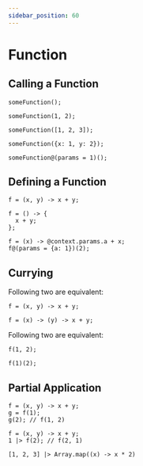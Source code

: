 ```yaml
---
sidebar_position: 60
---
```


# Function

## Calling a Function

```
someFunction();
```

```
someFunction(1, 2);
```

```
someFunction([1, 2, 3]);
```

```
someFunction({x: 1, y: 2});
```

```
someFunction@(params = 1)();
```

## Defining a Function

```
f = (x, y) -> x + y;
```

```
f = () -> {
  x + y;
};
```

```
f = (x) -> @context.params.a + x;
f@(params = {a: 1})(2);
```

## Currying

Following two are equivalent:

```
f = (x, y) -> x + y;
```

```
f = (x) -> (y) -> x + y;
```

Following two are equivalent:

```
f(1, 2);
```

```
f(1)(2);
```

## Partial Application

```
f = (x, y) -> x + y;
g = f(1);
g(2); // f(1, 2)
```

```
f = (x, y) -> x + y;
1 |> f(2); // f(2, 1)
```

```
[1, 2, 3] |> Array.map((x) -> x * 2)
```